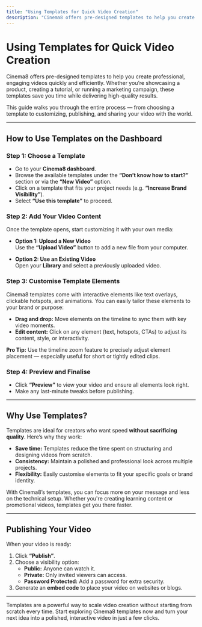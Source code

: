 ```yaml
---
title: "Using Templates for Quick Video Creation"
description: "Cinema8 offers pre-designed templates to help you create professional, engaging videos quickly and efficiently. Whether you're showcasing a product, creating a tutorial, or running a marketing campaign, these templates save you time while delivering high-quality results. This guide walks you through the process of selecting, customising, and publishing a video using templates."
---
```



# Using Templates for Quick Video Creation

Cinema8 offers pre-designed templates to help you create professional, engaging videos quickly and efficiently. Whether you’re showcasing a product, creating a tutorial, or running a marketing campaign, these templates save you time while delivering high-quality results.

This guide walks you through the entire process — from choosing a template to customizing, publishing, and sharing your video with the world.

---

## How to Use Templates on the Dashboard

<Steps>

### Step 1: Choose a Template

- Go to your **Cinema8 dashboard**.
- Browse the available templates under the **“Don’t know how to start?”** section or via the **“New Video”** option.
- Click on a template that fits your project needs (e.g. **“Increase Brand Visibility”**).
- Select **“Use this template”** to proceed.

### Step 2: Add Your Video Content

Once the template opens, start customizing it with your own media:

- **Option 1: Upload a New Video**  
  Use the **“Upload Video”** button to add a new file from your computer.

- **Option 2: Use an Existing Video**  
  Open your **Library** and select a previously uploaded video.

### Step 3: Customise Template Elements

Cinema8 templates come with interactive elements like text overlays, clickable hotspots, and animations. You can easily tailor these elements to your brand or purpose:

- **Drag and drop:** Move elements on the timeline to sync them with key video moments.
- **Edit content:** Click on any element (text, hotspots, CTAs) to adjust its content, style, or interactivity.

<Callout type="info">
<strong>Pro Tip:</strong> Use the timeline zoom feature to precisely adjust element placement — especially useful for short or tightly edited clips.
</Callout>

### Step 4: Preview and Finalise

- Click **“Preview”** to view your video and ensure all elements look right.
- Make any last-minute tweaks before publishing.

</Steps>

---

## Why Use Templates?

Templates are ideal for creators who want speed **without sacrificing quality**. Here’s why they work:

- **Save time:** Templates reduce the time spent on structuring and designing videos from scratch.
- **Consistency:** Maintain a polished and professional look across multiple projects.
- **Flexibility:** Easily customise elements to fit your specific goals or brand identity.

With Cinema8’s templates, you can focus more on your message and less on the technical setup. Whether you're creating learning content or promotional videos, templates get you there faster.

---

## Publishing Your Video

When your video is ready:

1. Click **“Publish”**.
2. Choose a visibility option:
   - **Public:** Anyone can watch it.
   - **Private:** Only invited viewers can access.
   - **Password Protected:** Add a password for extra security.
3. Generate an **embed code** to place your video on websites or blogs.

---

Templates are a powerful way to scale video creation without starting from scratch every time. Start exploring Cinema8 templates now and turn your next idea into a polished, interactive video in just a few clicks.

